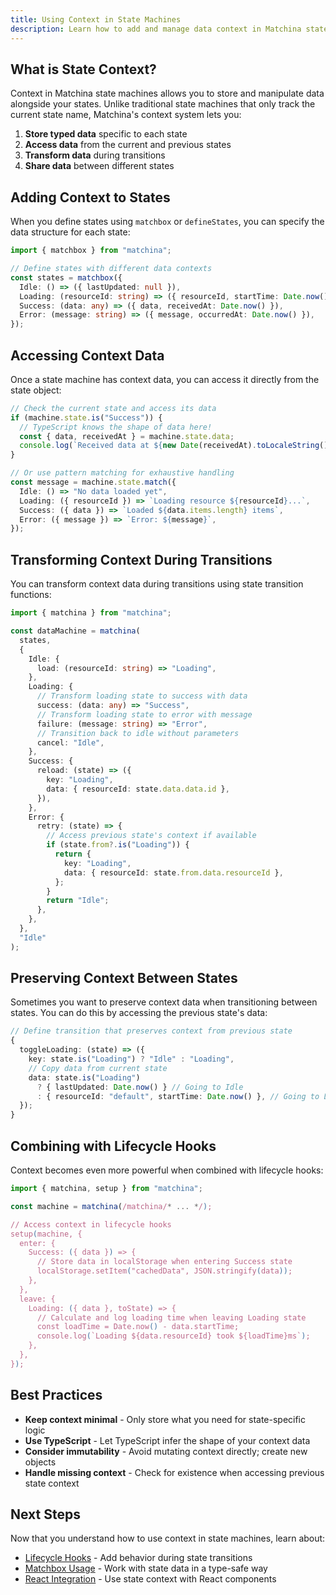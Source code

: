 ```yaml
---
title: Using Context in State Machines
description: Learn how to add and manage data context in Matchina state machines
---
```



## What is State Context?

Context in Matchina state machines allows you to store and manipulate data alongside your states. Unlike traditional state machines that only track the current state name, Matchina's context system lets you:

1. **Store typed data** specific to each state
2. **Access data** from the current and previous states
3. **Transform data** during transitions
4. **Share data** between different states

## Adding Context to States

When you define states using `matchbox` or `defineStates`, you can specify the data structure for each state:

```ts
import { matchbox } from "matchina";

// Define states with different data contexts
const states = matchbox({
  Idle: () => ({ lastUpdated: null }),
  Loading: (resourceId: string) => ({ resourceId, startTime: Date.now() }),
  Success: (data: any) => ({ data, receivedAt: Date.now() }),
  Error: (message: string) => ({ message, occurredAt: Date.now() }),
});
```

## Accessing Context Data

Once a state machine has context data, you can access it directly from the state object:

```ts
// Check the current state and access its data
if (machine.state.is("Success")) {
  // TypeScript knows the shape of data here!
  const { data, receivedAt } = machine.state.data;
  console.log(`Received data at ${new Date(receivedAt).toLocaleString()}`);
}

// Or use pattern matching for exhaustive handling
const message = machine.state.match({
  Idle: () => "No data loaded yet",
  Loading: ({ resourceId }) => `Loading resource ${resourceId}...`,
  Success: ({ data }) => `Loaded ${data.items.length} items`,
  Error: ({ message }) => `Error: ${message}`,
});
```

## Transforming Context During Transitions

You can transform context data during transitions using state transition functions:

```ts
import { matchina } from "matchina";

const dataMachine = matchina(
  states,
  {
    Idle: {
      load: (resourceId: string) => "Loading",
    },
    Loading: {
      // Transform loading state to success with data
      success: (data: any) => "Success",
      // Transform loading state to error with message
      failure: (message: string) => "Error",
      // Transition back to idle without parameters
      cancel: "Idle",
    },
    Success: {
      reload: (state) => ({
        key: "Loading",
        data: { resourceId: state.data.data.id },
      }),
    },
    Error: {
      retry: (state) => {
        // Access previous state's context if available
        if (state.from?.is("Loading")) {
          return {
            key: "Loading",
            data: { resourceId: state.from.data.resourceId },
          };
        }
        return "Idle";
      },
    },
  },
  "Idle"
);
```

## Preserving Context Between States

Sometimes you want to preserve context data when transitioning between states. You can do this by accessing the previous state's data:

```ts
// Define transition that preserves context from previous state
{
  toggleLoading: (state) => ({
    key: state.is("Loading") ? "Idle" : "Loading",
    // Copy data from current state
    data: state.is("Loading")
      ? { lastUpdated: Date.now() } // Going to Idle
      : { resourceId: "default", startTime: Date.now() }, // Going to Loading
  });
}
```

## Combining with Lifecycle Hooks

Context becomes even more powerful when combined with lifecycle hooks:

```ts
import { matchina, setup } from "matchina";

const machine = matchina(/matchina/* ... */);

// Access context in lifecycle hooks
setup(machine, {
  enter: {
    Success: ({ data }) => {
      // Store data in localStorage when entering Success state
      localStorage.setItem("cachedData", JSON.stringify(data));
    },
  },
  leave: {
    Loading: ({ data }, toState) => {
      // Calculate and log loading time when leaving Loading state
      const loadTime = Date.now() - data.startTime;
      console.log(`Loading ${data.resourceId} took ${loadTime}ms`);
    },
  },
});
```

## Best Practices

- **Keep context minimal** - Only store what you need for state-specific logic
- **Use TypeScript** - Let TypeScript infer the shape of your context data
- **Consider immutability** - Avoid mutating context directly; create new objects
- **Handle missing context** - Check for existence when accessing previous state context

## Next Steps

Now that you understand how to use context in state machines, learn about:

- [Lifecycle Hooks](/matchina/guides/lifecycle) - Add behavior during state transitions
- [Matchbox Usage](/matchina/guides/matchbox-usage) - Work with state data in a type-safe way
- [React Integration](/matchina/guides/react) - Use state context with React components
